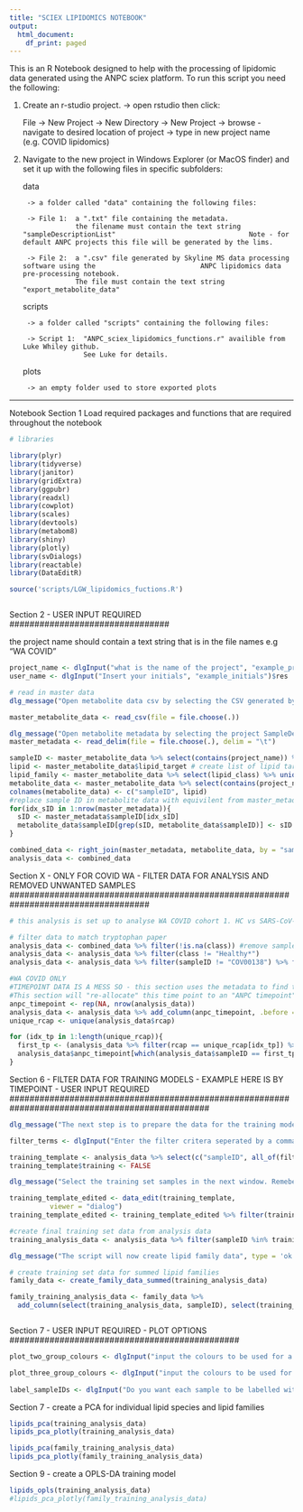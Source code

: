 ```yaml
---
title: "SCIEX LIPIDOMICS NOTEBOOK"
output:
  html_document:
    df_print: paged
---
```


This is an R Notebook designed to help with the processing of lipidomic data generated using the ANPC sciex platform. To run this script you need the following:

1. Create an r-studio project.
  -> open rstudio then click:
    
      File  -> New Project 
              -> New Directory 
                -> New Project 
                  -> browse - navigate to desired location of project 
                    -> type in new project name (e.g. COVID lipidomics)

2. Navigate to the new project in Windows Explorer (or MacOS finder) and set it up with the following files in specific subfolders:
  
      data
      
        -> a folder called "data" containing the following files:
      
        -> File 1:  a ".txt" file containing the metadata. 
                    the filename must contain the text string "sampleDescriptionList"                                 Note - for default ANPC projects this file will be generated by the lims.
      
        -> File 2:  a ".csv" file generated by Skyline MS data processing software using the                          ANPC lipidomics data pre-processing notebook. 
                    The file must contain the text string "export_metabolite_data"
  
      scripts
  
        -> a folder called "scripts" containing the following files:
      
        -> Script 1:  "ANPC_sciex_lipidomics_functions.r" availible from Luke Whiley github. 
                      See Luke for details.
  
  
      plots
  
        -> an empty folder used to store exported plots
      

--------------------------------------------------------------------------------------------------

Notebook Section 1 
Load required packages and functions that are required throughout the notebook

```r
# libraries

library(plyr)
library(tidyverse)
library(janitor)
library(gridExtra)
library(ggpubr)
library(readxl)
library(cowplot)
library(scales)
library(devtools)
library(metabom8)
library(shiny)
library(plotly)
library(svDialogs)
library(reactable)
library(DataEditR)

source('scripts/LGW_lipidomics_fuctions.R')



```

################################
Section 2 - USER INPUT REQUIRED
################################

the project name should contain a text string that is in the file names e.g "WA COVID"

```r

project_name <- dlgInput("what is the name of the project", "example_project")$res
user_name <- dlgInput("Insert your initials", "example_initials")$res

# read in master data
dlg_message("Open metabolite data csv by selecting the CSV generated by the Skyline data processing", type = 'ok')

master_metabolite_data <- read_csv(file = file.choose(.))

dlg_message("Open metabolite metadata by selecting the project SampleDescriptionList.txt generated by the LIMS", type = 'ok')
master_metadata <- read_delim(file = file.choose(.), delim = "\t")

sampleID <- master_metabolite_data %>% select(contains(project_name)) %>% colnames() # create list of sample IDs
lipid <- master_metabolite_data$lipid_target # create list of lipid targets
lipid_family <- master_metabolite_data %>% select(lipid_class) %>% unique()
metabolite_data <- master_metabolite_data %>% select(contains(project_name)) %>% t() %>% as_tibble(.name_repair = "universal") %>% add_column(sampleID, .before =1)
colnames(metabolite_data) <- c("sampleID", lipid)
#replace sample ID in metabolite data with equivilent from master_metadata to make combining work
for(idx_sID in 1:nrow(master_metadata)){
  sID <- master_metadata$sampleID[idx_sID]
  metabolite_data$sampleID[grep(sID, metabolite_data$sampleID)] <- sID
}

combined_data <- right_join(master_metadata, metabolite_data, by = "sampleID") 
analysis_data <- combined_data

```


#####################################################################################
Section X - ONLY FOR COVID WA - FILTER DATA FOR ANALYSIS AND REMOVED UNWANTED SAMPLES
####################################################################################


```r
# this analysis is set up to analyse WA COVID cohort 1. HC vs SARS-CoV-2 (-) vs SARS-CoV-2 (+)

# filter data to match tryptophan paper
analysis_data <- combined_data %>% filter(!is.na(class)) #remove samples from other cohorts that are not in tryptophan paper
analysis_data <- analysis_data %>% filter(class != "Healthy*")
analysis_data <- analysis_data %>% filter(sampleID != "COV00138") %>% filter(sampleID != "COV00157") #remove inconclusive positive sample (JKN?)

#WA COVID ONLY
#TIMEPOINT DATA IS A MESS SO - this section uses the metadata to find the FIRST timepoint available in the samples run (e.g. a sample may have a metadata timepoint of 2,3,4,5, in this instance the ANPC would not have run the true sample 1.) 
#This section will "re-allocate" this time point to an "ANPC timepoint" indexing from 1. e.g. timepoint 2,3,4,5 become 1,2,3,4
anpc_timepoint <- rep(NA, nrow(analysis_data))
analysis_data <- analysis_data %>% add_column(anpc_timepoint, .before = 4) # new column to put a lipid specific timepoint (e.g the earliest timpoint we ran assay on)
unique_rcap <- unique(analysis_data$rcap)

for (idx_tp in 1:length(unique_rcap)){
  first_tp <- (analysis_data %>% filter(rcap == unique_rcap[idx_tp]) %>%  arrange(tpoint) %>% select(sampleID))[1,] %>% paste()
  analysis_data$anpc_timepoint[which(analysis_data$sampleID == first_tp)] <- 1
}

```

#################################################################################################
Section 6 - FILTER DATA FOR TRAINING MODELS - EXAMPLE HERE IS BY TIMEPOINT - USER INPUT REQUIRED
################################################################################################

```r
dlg_message("The next step is to prepare the data for the training models", type = 'ok')

filter_terms <- dlgInput("Enter the filter critera seperated by a comma. Remember sampleID is automatically selected.", "example: class, sex, anpc_timepoint")$res %>% strsplit(split = ",") %>% unlist() %>% c() %>% str_replace_all(" ", "")

training_template <- analysis_data %>% select(c("sampleID", all_of(filter_terms))) %>% as.data.frame()
training_template$training <- FALSE

dlg_message("Select the training set samples in the next window. Remeber to press the Sync button before pressing the Done button", type = 'ok')

training_template_edited <- data_edit(training_template,
          viewer = "dialog")
training_template_edited <- training_template_edited %>% filter(training == TRUE) 

#create final training set data from analysis data
training_analysis_data <- analysis_data %>% filter(sampleID %in% training_template_edited$sampleID)

dlg_message("The script will now create lipid family data", type = 'ok') 

# create training set data for summed lipid families
family_data <- create_family_data_summed(training_analysis_data)

family_training_analysis_data <- family_data %>% 
  add_column(select(training_analysis_data, sampleID), select(training_analysis_data, all_of(filter_terms)), .before = 1) 



```

##############################################
Section 7 - USER INPUT REQUIRED - PLOT OPTIONS
##############################################

```r

plot_two_group_colours <- dlgInput("input the colours to be used for a two class plot sepatated by a comma (e.g. healthy vs control)", "example: #999999,  #56B4E9")$res %>%  strsplit(split = ",") %>% unlist() %>% c() %>% str_replace_all(" ", "")

plot_three_group_colours <- dlgInput("input the colours to be used for a three class plot sepatated by a comma (e.g. pos vs neg vs control)", "example: #999999,  #56B4E9, firebrick3")$res %>%  strsplit(split = ",") %>% unlist() %>% c() %>% str_replace_all(" ", "")
  
label_sampleIDs <- dlgInput("Do you want each sample to be labelled with its ID on the plot? TRUE or FALSE", "example: TRUE")$res


```
  
Section 7 - create a PCA for individual lipid species and lipid families

```r

lipids_pca(training_analysis_data)
lipids_pca_plotly(training_analysis_data)

lipids_pca(family_training_analysis_data)
lipids_pca_plotly(family_training_analysis_data)


```



Section 9 - create a OPLS-DA training model

```r
lipids_opls(training_analysis_data)
#lipids_pca_plotly(family_training_analysis_data)
```



